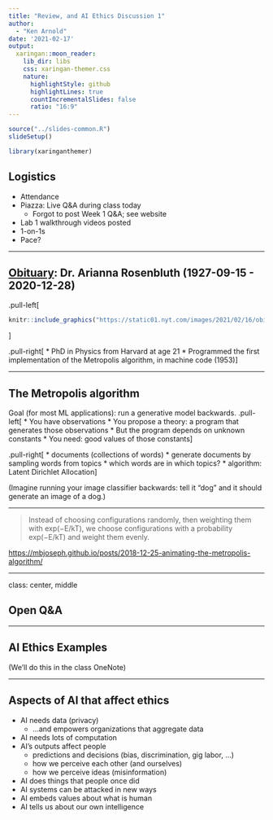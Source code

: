 ```yaml
---
title: "Review, and AI Ethics Discussion 1"
author: 
  - "Ken Arnold"
date: '2021-02-17'
output:
  xaringan::moon_reader:
    lib_dir: libs
    css: xaringan-themer.css
    nature:
      highlightStyle: github
      highlightLines: true
      countIncrementalSlides: false
      ratio: "16:9"
---
```


```r
source("../slides-common.R")
slideSetup()
```

```r
library(xaringanthemer)
```

## Logistics

* Attendance
* Piazza: Live Q&A during class today
  * Forgot to post Week 1 Q&A; see website
* Lab 1 walkthrough videos posted
* 1-on-1s
* Pace?


---

## [Obituary](https://www.nytimes.com/2021/02/09/science/arianna-wright-dead.html): Dr. Arianna Rosenbluth (1927-09-15 - 2020-12-28)

.pull-left[
```r
knitr::include_graphics("https://static01.nyt.com/images/2021/02/16/obituaries/05rosenbluth1/merlin_183269556_7d98de1d-baac-422a-8cf0-163383ac27f7-superJumbo.jpg")
```
]

.pull-right[
* PhD in Physics from Harvard at age 21
* Programmed the first implementation of the Metropolis algorithm, in machine code (1953)
]

---

## The Metropolis algorithm

Goal (for most ML applications): run a generative model backwards.
.pull-left[
* You have observations
* You propose a theory: a program that generates those observations
* But the program depends on unknown constants
* You need: good values of those constants
]

.pull-right[
* documents (collections of words)
* generate documents by sampling words from topics
* which words are in which topics?
* algorithm: Latent Dirichlet Allocation
]

(Imagine running your image classifier backwards: tell it "dog" and it should generate an image of a dog.)

---

> Instead of choosing configurations randomly, then weighting them with exp(−E/kT), we choose configurations with a probability exp(−E/kT) and weight them evenly.

<!-- ![](https://mbjoseph.github.io/posts/2018-12-25-animating-the-metropolis-algorithm/animating-the-metropolis-algorithm_files/figure-html5/create-gif.gif) -->

<https://mbjoseph.github.io/posts/2018-12-25-animating-the-metropolis-algorithm/>

---

class: center, middle

## Open Q&A


---

## AI Ethics Examples 

(We'll do this in the class OneNote)

---


## Aspects of AI that affect ethics

* AI needs data (privacy)
  * ...and empowers organizations that aggregate data
* AI needs lots of computation
* AI's outputs affect people
  * predictions and decisions (bias, discrimination, gig labor, ...)
  * how we perceive each other (and ourselves)
  * how we perceive ideas (misinformation)
* AI does things that people once did
* AI systems can be attacked in new ways
* AI embeds values about what is human
* AI tells us about our own intelligence

